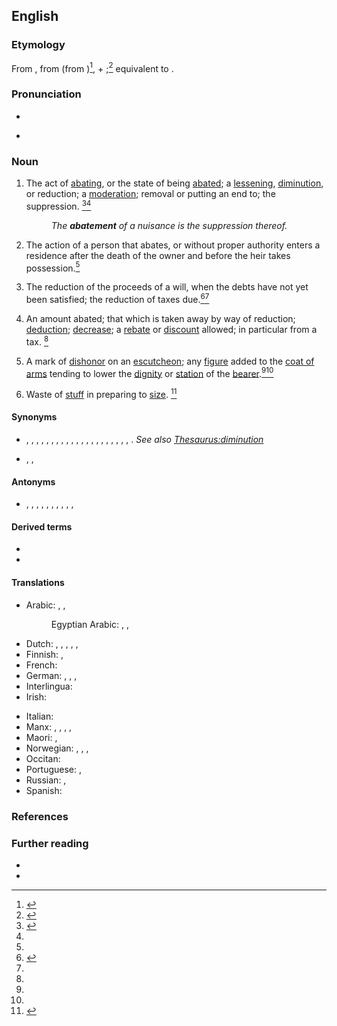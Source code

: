 ==English==
{{wikipedia}}

===Etymology===
From {{der|en|enm|abatement}}, from {{der|en|xno|abatre||to abate}} (from {{der|en|fro|abatre}})<ref name=CH>{{R:CDOE|page=2}}</ref>, + {{m|fro|-ment}};<ref name = WI3>{{R:MW3 1976}}</ref> equivalent to {{suffix|en|abate|ment}}.

===Pronunciation===
* {{audio|en|en-us-abatement.ogg|Audio (US)}}
* {{a|US|UK}} {{IPA|en|/əˈbeɪt.mənt/}}

===Noun===
{{en-noun|~}}

# The act of [[abating]], or the state of being [[abate]]d; a [[lessening]], [[diminution]], or reduction; a [[moderation]]; removal or putting an end to; the suppression. {{defdate|First attested from 1340 to 1470.}}<ref name=SOED>{{R:SOED5|page=2}}</ref><ref name=CH/>
#: ''The '''abatement''' of a nuisance is the suppression thereof.''
# {{lb|en|legal}} The action of a person that abates, or without proper authority enters a residence after the death of the owner and before the heir takes possession.<ref name=WI3/>
# {{lb|en|legal}} The reduction of the proceeds of a will, when the debts have not yet been satisfied; the reduction of taxes due.<ref>{{R:RHCD|page=1}}</ref>{{defdate|First attested around 1150 to 1350.}}<ref name=SOED/>
# An amount abated; that which is taken away by way of reduction; [[deduction]]; [[decrease]]; a [[rebate]] or [[discount]] allowed; in particular from a tax. {{defdate|Late 15<sup>th</sup> century.}}<ref name=SOED/>
# {{lb|en|heraldry}} A mark of [[dishonor]] on an [[escutcheon]]; any [[figure]] added to the [[coat of arms]] tending to lower the [[dignity]] or [[station]] of the [[bearer]].<ref name =WI3/>{{defdate|Early 17<sup>th</sup> century.}}<ref name=SOED/>
# {{lb|en|Scotland}} Waste of [[stuff]] in preparing to [[size]]. <ref name=DSL>{{R:DSL|pos=n}}</ref>

====Synonyms====
* {{sense|lessening}} {{l|en|assuagement}}, {{l|en|declension}}, {{l|en|decline}}, {{l|en|decrease}}, {{l|en|deduction}}, {{l|en|depreciation}}, {{l|en|diminution}}, {{l|en|discount}}, {{l|en|drawback}}, {{l|en|ebb}}, {{l|en|evanishment}}, {{l|en|fading}}, {{l|en|lessening}}, {{l|en|lowering}}, {{l|en|mitigation}}, {{l|en|moderation}}, {{l|en|reduction}}, {{l|en|remission}}, {{l|en|settling}}, {{l|en|sinking}}, {{l|en|subsidence}}, {{l|en|waning}}. ''See also [[Thesaurus:diminution]]''
* {{sense|in tax}} {{l|en|allowance}}, {{l|en|rebate}}, {{l|en|remission}}

====Antonyms====
* {{sense|lessening}} {{l|en|accession}}, {{l|en|accretion}}, {{l|en|aggrandizement}}, {{l|en|augmentation}}, {{l|en|development}}, {{l|en|dilation}}, {{l|en|enlargement}}, {{l|en|growth}}, {{l|en|increase}}, {{l|en|increment}},

====Derived terms====
* {{l|en|defense in abatement}}
* {{l|en|plea in abatement}}

====Translations====
{{trans-top|the act of abating or the state of being abated}}
* Arabic: {{t|ar|تَقْلِيل|m}}, {{t|ar|إِنْقَاص|m}}, {{t|ar|إضْعَاف|m}}
*: Egyptian Arabic: {{t|arz|تقليل|m|tr=taʔlil|sc=Arab}}, {{t|arz|تنقيص|m|tr=tanʔīṣ|sc=Arab}}, {{t|arz|اضعاف|m|tr=eḍʕāff|sc=Arab}}
* Dutch: {{t+|nl|afname}}, {{t+|nl|afslag}}, {{t+|nl|inkrimping}}, {{t+|nl|korting}}, {{t+|nl|vermindering}}, {{t|nl|verzachting}}
* Finnish: {{t+|fi|vähennys}}, {{t|fi|lievennys}}
* French: {{t+|fr|réduction|f}}
* German: {{t+|de|Abnahme|f}}, {{t+|de|Verminderung|f}}, {{t+|de|Verringerung|f}}, {{t+|de|Unterdrückung|f}}
* Interlingua: {{t|ia|diminution}}
* Irish: {{t|ga|laghdú|m}}
{{trans-mid}}
* Italian: {{t+|it|riduzione}}
* Manx: {{t|gv|lhaggaghey|m|alt=lhaggagh(ey)}}, {{t|gv|meeinaghey|m}}, {{t|gv|sloateil|f}}, {{t|gv|tuittym|m}}, {{t|gv|traih|m}}
* Maori: {{t|mi|māwhetanga}}, {{t|mi|tāngangaotanga}} {{qualifier|of the sea}}
* Norwegian: {{t|no|minking}}, {{t+|no|reduksjon}}, {{t|no|det å avta}}, {{t|no|bekjempelse}}
* Occitan: {{t|oc|abatement|m}}
* Portuguese: {{t+|pt|abatimento}}, {{t|pt|extenuação}}
* Russian: {{t+|ru|сниже́ние|n}}, {{t+|ru|уменьше́ние|n}}
* Spanish: {{t+|es|disminución|f}}
{{trans-bottom}}

===References===
<references/>

===Further reading===
* {{projectlink|1911|Abatement}}
* {{R:Heraldry 1862}}